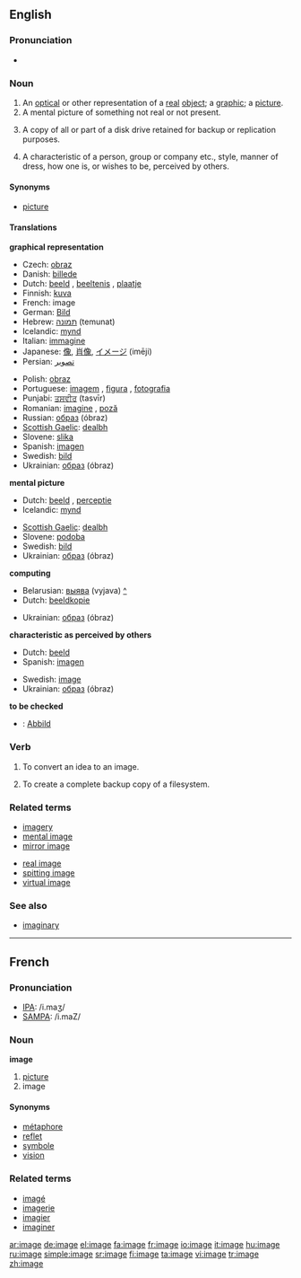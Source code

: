 {{wikipedia}}
==English==

===Pronunciation===
*{{audio|en-us-image.ogg|Audio (US)}}


===Noun===
{{en-noun}}

# An [[optical]] or other representation of a [[real]] [[object]]; a [[graphic]]; a [[picture]].
# A mental picture of something not real or not present.
# {{computing}} A copy of all or part of a disk drive retained for backup or replication purposes.
# A characteristic of a person, group or company etc., style, manner of dress, how one is, or wishes to be, perceived by others.

====Synonyms====
* [[picture]]

====Translations====
'''graphical representation'''
{{top}}
*Czech: [[obraz]] {{m}}
*Danish: [[billede]]
*Dutch: [[beeld]] {{f}}, [[beeltenis]] {{f}}, [[plaatje]] {{n}}
*Finnish: [[kuva]]
*French: image {{f}}
*German: [[Bild]] {{n}}
*Hebrew: [[תמונה]] (temunat) {{f}}
*Icelandic: [[mynd]] {{f}}
*Italian: [[immagine]] {{f}}
*Japanese: [[像]], [[肖像]], [[イメージ]] (imēji)
*Persian: [[تصویر]]
{{mid}}
*Polish: [[obraz]] {{m}}
*Portuguese: [[imagem]] {{f}}, [[figura]] {{f}}, [[fotografia]] {{f}}
*Punjabi: [[ਤਸਵੀਰ]] (tasvīr)
*Romanian: [[imagine]] {{f}}, [[poză]] {{f}}
*Russian: [[образ]] (óbraz) {{m}}
*[[Scottish Gaelic]]: [[dealbh]] {{mf}}
*Slovene: [[slika]] {{f}}
*Spanish: [[imagen]] {{f}}
*Swedish: [[bild]] {{c}}
*Ukrainian: [[образ]] (óbraz) {{m}}
{{bottom}}

'''mental picture'''
{{top}}
*Dutch: [[beeld]] {{n}}, [[perceptie]] {{f}}
*Icelandic: [[mynd]] {{f}}
{{mid}}
*[[Scottish Gaelic]]: [[dealbh]] {{mf}}
*Slovene: [[podoba]] {{f}}
*Swedish: [[bild]] {{c}}
*Ukrainian: [[образ]] (óbraz) {{m}}
{{bottom}}

'''computing'''
{{top}}
*Belarusian: [[выява]] (vyjava) {{f}} [[:be:выява|^]]
*Dutch: [[beeldkopie]] {{f}}
{{mid}}
*Ukrainian: [[образ]] (óbraz) {{m}}
{{bottom}}

'''characteristic as perceived by others'''
{{top}}
*Dutch: [[beeld]] {{n}}
*Spanish: [[imagen]] {{f}}
{{mid}}
*Swedish: [[image]] {{c}}
*Ukrainian: [[образ]] (óbraz) {{m}}
{{bottom}}

'''to be checked'''
*{{ttbc|German}}: [[Abbild]] {{n}}

===Verb===
{{en-verb|imag|ing}}

# {{cattag|computing}} To convert an idea to an image.
# {{cattag|computing}} To create a complete backup copy of a filesystem.

===Related terms===
{{top}}
*[[imagery]]
*[[mental image]]
*[[mirror image]]
{{mid}}
*[[real image]]
*[[spitting image]]
*[[virtual image]]
{{bottom}}

===See also===
*[[imaginary]]

----

==French==

===Pronunciation===
*[[w:IPA|IPA]]: /i.maʒ/
*[[w:SAMPA|SAMPA]]: /i.maZ/

===Noun===
'''image''' {{f}}

# [[picture]]
# image

====Synonyms====
*[[métaphore]]
*[[reflet]]
*[[symbole]]
*[[vision]]

===Related terms===
*[[imagé]]
*[[imagerie]]
*[[imagier]]
*[[imaginer]]

[[ar:image]]
[[de:image]]
[[el:image]]
[[fa:image]]
[[fr:image]]
[[io:image]]
[[it:image]]
[[hu:image]]
[[ru:image]]
[[simple:image]]
[[sr:image]]
[[fi:image]]
[[ta:image]]
[[vi:image]]
[[tr:image]]
[[zh:image]]